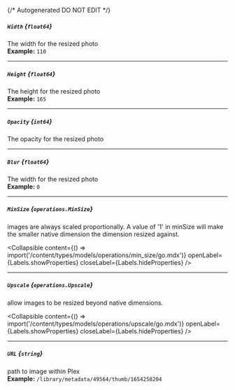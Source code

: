 {/* Autogenerated DO NOT EDIT  */}

##### `Width` *{`float64`}*
The width for the resized photo
<br/>
**Example:** `110`

---
##### `Height` *{`float64`}*
The height for the resized photo
<br/>
**Example:** `165`

---
##### `Opacity` *{`int64`}*
The opacity for the resized photo

---
##### `Blur` *{`float64`}*
The width for the resized photo
<br/>
**Example:** `0`

---
##### `MinSize` *{`operations.MinSize`}*
images are always scaled proportionally. A value of '1' in minSize will make the smaller native dimension the dimension resized against.

<Collapsible content={() => import('/content/types/models/operations/min_size/go.mdx')} openLabel={Labels.showProperties} closeLabel={Labels.hideProperties} />


---
##### `Upscale` *{`operations.Upscale`}*
allow images to be resized beyond native dimensions.

<Collapsible content={() => import('/content/types/models/operations/upscale/go.mdx')} openLabel={Labels.showProperties} closeLabel={Labels.hideProperties} />


---
##### `URL` *{`string`}*
path to image within Plex
<br/>
**Example:** `/library/metadata/49564/thumb/1654258204`


